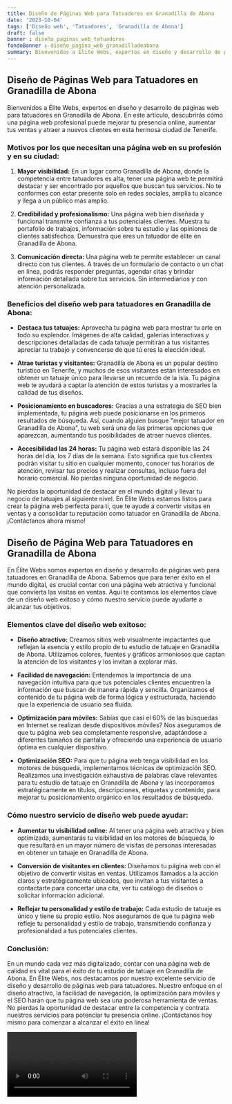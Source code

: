 ```yaml
---
title: Diseño de Páginas Web para Tatuadores en Granadilla de Abona
date: '2023-10-04'
tags: ['Diseño web', 'Tatuadores', 'Granadilla de Abona']
draft: false
banner : diseño_paginas_web_tatuadores
fondoBanner : diseño_pagina_web_granadilladeabona
summary: Bienvenidos a Élite Webs, expertos en diseño y desarrollo de páginas web para tatuadores en Granadilla de Abona. En este artículo, descubrirás cómo una página web profesional puede mejorar tu presencia online, aumentar tus ventas y atraer a nuevos clientes en esta hermosa ciudad de Tenerife.
---
```


## Diseño de Páginas Web para Tatuadores en Granadilla de Abona

Bienvenidos a Élite Webs, expertos en diseño y desarrollo de páginas web para tatuadores en Granadilla de Abona. En este artículo, descubrirás cómo una página web profesional puede mejorar tu presencia online, aumentar tus ventas y atraer a nuevos clientes en esta hermosa ciudad de Tenerife.

### Motivos por los que necesitan una página web en su profesión y en su ciudad:

1. **Mayor visibilidad:** En un lugar como Granadilla de Abona, donde la competencia entre tatuadores es alta, tener una página web te permitirá destacar y ser encontrado por aquellos que buscan tus servicios. No te conformes con estar presente solo en redes sociales, amplía tu alcance y llega a un público más amplio.

2. **Credibilidad y profesionalismo:** Una página web bien diseñada y funcional transmite confianza a tus potenciales clientes. Muestra tu portafolio de trabajos, información sobre tu estudio y las opiniones de clientes satisfechos. Demuestra que eres un tatuador de élite en Granadilla de Abona.

3. **Comunicación directa:** Una página web te permite establecer un canal directo con tus clientes. A través de un formulario de contacto o un chat en línea, podrás responder preguntas, agendar citas y brindar información detallada sobre tus servicios. Sin intermediarios y con atención personalizada.

### Beneficios del diseño web para tatuadores en Granadilla de Abona:

- **Destaca tus tatuajes:** Aprovecha tu página web para mostrar tu arte en todo su esplendor. Imágenes de alta calidad, galerías interactivas y descripciones detalladas de cada tatuaje permitirán a tus visitantes apreciar tu trabajo y convencerse de que tú eres la elección ideal.

- **Atrae turistas y visitantes:** Granadilla de Abona es un popular destino turístico en Tenerife, y muchos de esos visitantes están interesados en obtener un tatuaje único para llevarse un recuerdo de la isla. Tu página web te ayudará a captar la atención de estos turistas y a mostrarles la calidad de tus diseños.

- **Posicionamiento en buscadores:** Gracias a una estrategia de SEO bien implementada, tu página web puede posicionarse en los primeros resultados de búsqueda. Así, cuando alguien busque "mejor tatuador en Granadilla de Abona", tu web será una de las primeras opciones que aparezcan, aumentando tus posibilidades de atraer nuevos clientes.

- **Accesibilidad las 24 horas:** Tu página web estará disponible las 24 horas del día, los 7 días de la semana. Esto significa que tus clientes podrán visitar tu sitio en cualquier momento, conocer tus horarios de atención, revisar tus precios y realizar consultas, incluso fuera del horario comercial. No pierdas ninguna oportunidad de negocio.

No pierdas la oportunidad de destacar en el mundo digital y llevar tu negocio de tatuajes al siguiente nivel. En Élite Webs estamos listos para crear la página web perfecta para ti, que te ayude a convertir visitas en ventas y a consolidar tu reputación como tatuador en Granadilla de Abona. ¡Contáctanos ahora mismo!

<GifSeo />

<Cta />

## Diseño de Página Web para Tatuadores en Granadilla de Abona

En Élite Webs somos expertos en diseño y desarrollo de páginas web para tatuadores en Granadilla de Abona. Sabemos que para tener éxito en el mundo digital, es crucial contar con una página web atractiva y funcional que convierta las visitas en ventas. Aquí te contamos los elementos clave de un diseño web exitoso y cómo nuestro servicio puede ayudarte a alcanzar tus objetivos.

### Elementos clave del diseño web exitoso:

- **Diseño atractivo:** Creamos sitios web visualmente impactantes que reflejan la esencia y estilo propio de tu estudio de tatuaje en Granadilla de Abona. Utilizamos colores, fuentes y gráficos armoniosos que captan la atención de los visitantes y los invitan a explorar más.

- **Facilidad de navegación:** Entendemos la importancia de una navegación intuitiva para que tus potenciales clientes encuentren la información que buscan de manera rápida y sencilla. Organizamos el contenido de tu página web de forma lógica y estructurada, haciendo que la experiencia de usuario sea fluida.

- **Optimización para móviles:** Sabías que casi el 60% de las búsquedas en Internet se realizan desde dispositivos móviles? Nos aseguramos de que tu página web sea completamente responsive, adaptándose a diferentes tamaños de pantalla y ofreciendo una experiencia de usuario óptima en cualquier dispositivo.

- **Optimización SEO:** Para que tu página web tenga visibilidad en los motores de búsqueda, implementamos técnicas de optimización SEO. Realizamos una investigación exhaustiva de palabras clave relevantes para tu estudio de tatuaje en Granadilla de Abona y las incorporamos estratégicamente en títulos, descripciones, etiquetas y contenido, para mejorar tu posicionamiento orgánico en los resultados de búsqueda.

### Cómo nuestro servicio de diseño web puede ayudar:

- **Aumentar tu visibilidad online:** Al tener una página web atractiva y bien optimizada, aumentarás tu visibilidad en los motores de búsqueda, lo que resultará en un mayor número de visitas de personas interesadas en obtener un tatuaje en Granadilla de Abona. 

- **Conversión de visitantes en clientes:** Diseñamos tu página web con el objetivo de convertir visitas en ventas. Utilizamos llamados a la acción claros y estratégicamente ubicados, que invitan a tus visitantes a contactarte para concertar una cita, ver tu catálogo de diseños o solicitar información adicional.

- **Reflejar tu personalidad y estilo de trabajo:** Cada estudio de tatuaje es único y tiene su propio estilo. Nos aseguramos de que tu página web refleje tu personalidad y estilo de trabajo, transmitiendo confianza y profesionalidad a tus potenciales clientes.

### Conclusión:

En un mundo cada vez más digitalizado, contar con una página web de calidad es vital para el éxito de tu estudio de tatuaje en Granadilla de Abona. En Élite Webs, nos destacamos por nuestro excelente servicio de diseño y desarrollo de páginas web para tatuadores. Nuestro enfoque en el diseño atractivo, la facilidad de navegación, la optimización para móviles y el SEO harán que tu página web sea una poderosa herramienta de ventas. No pierdas la oportunidad de destacar entre la competencia y contrata nuestros servicios para potenciar tu presencia online. ¡Contáctanos hoy mismo para comenzar a alcanzar el éxito en línea!

<Video />

<CtaBot job='Tatuadores' city='Granadilla de Abona'/>

<Gmaps query='Granadilla de Abona+españa+maps' />